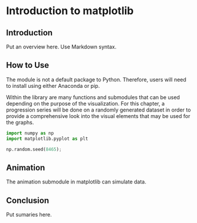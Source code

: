 # Introduction to matplotlib


## Introduction

Put an overview here. Use Markdown syntax.


## How to Use

The module is not a default package to Python. Therefore, users will need to install using either Anaconda or pip.

Within the library are many functions and submodules that can be used depending on the purpose of the visualization. For this chapter, a progression series will be done on a randomly generated dataset in order to provide a comprehensive look into the visual elements that may be used for the graphs.

```python

import numpy as np
import matplotlib.pyplot as plt

np.random.seed(8465);

```

## Animation

The animation submodule in matplotlib can simulate data.

## Conclusion

Put sumaries here.

